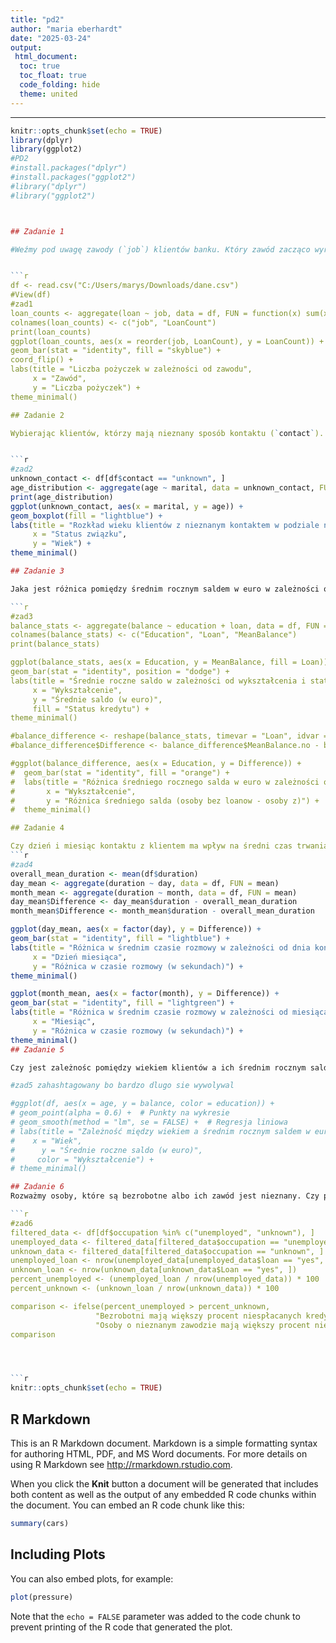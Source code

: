 ---
title: "pd2"
author: "maria eberhardt"
date: "2025-03-24"
output:
 html_document:
  toc: true
  toc_float: true
  code_folding: hide
  theme: united
---


---
  
  ```{r setup, include=FALSE}
knitr::opts_chunk$set(echo = TRUE)
library(dplyr)
library(ggplot2)
#PD2
#install.packages("dplyr")
#install.packages("ggplot2")
#library("dplyr")
#library("ggplot2")

  
  
## Zadanie 1
  
#Weźmy pod uwagę zawody (`job`) klientów banku. Który zawód zacząco wyróżnia się w posiadaniu kredytu mieszkaniowego lub pożyczki osobistej?
  
  
  ```{r zadanie 1, message=FALSE}
df <- read.csv("C:/Users/marys/Downloads/dane.csv")
#View(df)
#zad1
loan_counts <- aggregate(loan ~ job, data = df, FUN = function(x) sum(x == "yes"))
colnames(loan_counts) <- c("job", "LoanCount")
print(loan_counts)
ggplot(loan_counts, aes(x = reorder(job, LoanCount), y = LoanCount)) +
  geom_bar(stat = "identity", fill = "skyblue") +
  coord_flip() +
  labs(title = "Liczba pożyczek w zależności od zawodu",
       x = "Zawód",
       y = "Liczba pożyczek") +
  theme_minimal()

## Zadanie 2

Wybierając klientów, którzy mają nieznany sposób kontaktu (`contact`). Jak rozkłada się ich wiek w podziale na status związku?
  
  
  ```{r zadanie 2, message=FALSE}

#zad2
unknown_contact <- df[df$contact == "unknown", ]
age_distribution <- aggregate(age ~ marital, data = unknown_contact, FUN = summary)
print(age_distribution)
ggplot(unknown_contact, aes(x = marital, y = age)) +
  geom_boxplot(fill = "lightblue") +
  labs(title = "Rozkład wieku klientów z nieznanym kontaktem w podziale na status związku",
       x = "Status związku",
       y = "Wiek") +
  theme_minimal()

## Zadanie 3

Jaka jest różnica pomiędzy średnim rocznym saldem w euro w zależności od wykształcenia i tego czy kredyt jest niespłacany?
  
  ```{r zadanie 3, message=FALSE}

#zad3
balance_stats <- aggregate(balance ~ education + loan, data = df, FUN = mean)
colnames(balance_stats) <- c("Education", "Loan", "MeanBalance")
print(balance_stats)

ggplot(balance_stats, aes(x = Education, y = MeanBalance, fill = Loan)) +
  geom_bar(stat = "identity", position = "dodge") +
  labs(title = "Średnie roczne saldo w zależności od wykształcenia i statusu kredytu",
       x = "Wykształcenie",
       y = "Średnie saldo (w euro)",
       fill = "Status kredytu") +
  theme_minimal()

#balance_difference <- reshape(balance_stats, timevar = "Loan", idvar = "Education", direction = "wide")
#balance_difference$Difference <- balance_difference$MeanBalance.no - balance_difference$MeanBalance.yes

#ggplot(balance_difference, aes(x = Education, y = Difference)) +
#  geom_bar(stat = "identity", fill = "orange") +
#  labs(title = "Różnica średniego rocznego salda w euro w zależności od wykształcenia",
#       x = "Wykształcenie",
#       y = "Różnica średniego salda (osoby bez loanow - osoby z)") +
#  theme_minimal()

## Zadanie 4

Czy dzień i miesiąc kontaktu z klientem ma wpływ na średni czas trwania rozmowy w stosunku do średniego czasu trwania rozmowy?
  ```{r zadanie 4, message=FALSE}

#zad4
overall_mean_duration <- mean(df$duration)
day_mean <- aggregate(duration ~ day, data = df, FUN = mean)
month_mean <- aggregate(duration ~ month, data = df, FUN = mean)
day_mean$Difference <- day_mean$duration - overall_mean_duration
month_mean$Difference <- month_mean$duration - overall_mean_duration

ggplot(day_mean, aes(x = factor(day), y = Difference)) +
  geom_bar(stat = "identity", fill = "lightblue") +
  labs(title = "Różnica w średnim czasie rozmowy w zależności od dnia kontaktu",
       x = "Dzień miesiąca",
       y = "Różnica w czasie rozmowy (w sekundach)") +
  theme_minimal()

ggplot(month_mean, aes(x = factor(month), y = Difference)) +
  geom_bar(stat = "identity", fill = "lightgreen") +
  labs(title = "Różnica w średnim czasie rozmowy w zależności od miesiąca kontaktu",
       x = "Miesiąc",
       y = "Różnica w czasie rozmowy (w sekundach)") +
  theme_minimal()
## Zadanie 5

Czy jest zależnośc pomiędzy wiekiem klientów a ich średnim rocznym saldzie w euro w podziale na stopień wykształcenia?

#zad5 zahashtagowany bo bardzo dlugo sie wywolywal

 #ggplot(df, aes(x = age, y = balance, color = education)) +
 # geom_point(alpha = 0.6) +  # Punkty na wykresie
 # geom_smooth(method = "lm", se = FALSE) +  # Regresja liniowa
 # labs(title = "Zależność między wiekiem a średnim rocznym saldem w euro w podziale na stopień wykształcenia",
 #    x = "Wiek",
 #      y = "Średnie roczne saldo (w euro)",
 #     color = "Wykształcenie") +
 # theme_minimal()

## Zadanie 6
Rozważmy osoby, które są bezrobotne albo ich zawód jest nieznany. Czy procent osób, które są bezrobotne i nie spłacają kredytu jest większy od procenta osób o nieznanym zawodzie i nie spłacanym kredycie? Jaki typ kredytu jest (przez te osoby) najczęściej niespłacany? 
  
  ```{r zadanie 6, message=FALSE}


#zad6
filtered_data <- df[df$occupation %in% c("unemployed", "unknown"), ]
unemployed_data <- filtered_data[filtered_data$occupation == "unemployed", ]
unknown_data <- filtered_data[filtered_data$occupation == "unknown", ]
unemployed_loan <- nrow(unemployed_data[unemployed_data$loan == "yes", ])
unknown_loan <- nrow(unknown_data[unknown_data$Loan == "yes", ])
percent_unemployed <- (unemployed_loan / nrow(unemployed_data)) * 100
percent_unknown <- (unknown_loan / nrow(unknown_data)) * 100

comparison <- ifelse(percent_unemployed > percent_unknown, 
                     "Bezrobotni mają większy procent niespłacanych kredytów", 
                     "Osoby o nieznanym zawodzie mają większy procent niespłacanych kredytów")
comparison




```{r setup, include=FALSE}
knitr::opts_chunk$set(echo = TRUE)
  ```

## R Markdown

This is an R Markdown document. Markdown is a simple formatting syntax for authoring HTML, PDF, and MS Word documents. For more details on using R Markdown see <http://rmarkdown.rstudio.com>.

When you click the **Knit** button a document will be generated that includes both content as well as the output of any embedded R code chunks within the document. You can embed an R code chunk like this:

```{r cars}
summary(cars)
```

## Including Plots

You can also embed plots, for example:

```{r pressure, echo=FALSE}
plot(pressure)
```

Note that the `echo = FALSE` parameter was added to the code chunk to prevent printing of the R code that generated the plot.
